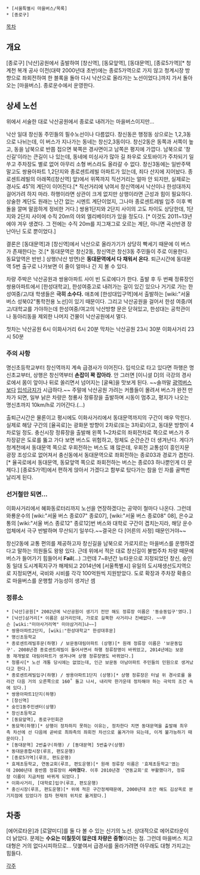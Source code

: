  * [서울특별시 마을버스/목록]
 * [종로구]

[[목차]]
== 개요 ==
[종로구] [낙산]공원에서 출발하여 [창신역], [동묘앞역], [동대문역], [종로5가역][* 청계천 복개 공사 이전(대략 2000년대 초반)에는 종로5가역으로 가지 않고 청계시장 방향으로 좌회전하여 한 블록을 돌아 다시 낙산으로 올라가는 노선이었다.]까지 가서 돌아오는 [마을버스]. 종로운수에서 운영한다.

== 상세 노선 ==
위에서 서술한 대로 낙산공원에서 종로로 내려가는 마을버스이지만...

낙산 일대 창신동 주민들의 필수노선이나 다름없다. 창신동은 행정동 상으로는 1,2,3동으로 나뉘는데, 이 버스가 지나가는 동네는 창신2,3동이다. 창신2동은 동쪽과 서쪽이 높고, 동을 남북으로 반쯤 접으면 북쪽은 경사면이고 남쪽은 평지에 가깝다. 남북으로 '창신길'이라는 큰길이 나 있는데, 동네에 미싱사가 많아 길 좌우로 오토바이가 주차되기 일쑤고 주차장도 별로 없어 아무리 소형 버스라도 올라갈 수 없다. 창신3동에는 일반주택 말고도 쌍용아파트 1,2단지와 종로센트레빌 아파트가 있는데, 죄다 산지에 지어놨다. 종로센트레빌의 아래쪽([창신역] 앞)에서 위쪽까지 직선거리는 얼마 안 되지만, 실제로는 경사도 45˚의 계단이 이어진다.[* 직선거리에 낚여서 창신역에서 낙산이나 한성대까지 걸어가려 하지 마라. 하행이라면 상관이 크게 없지만 상행이라면 근성과 힘이 필요하다. 상술한 계단도 원래는 난간 없는 시멘트 계단이었지, 그나마 종로센트레빌 입주 이후 벽돌을 깔며 말끔하게 정비한 거다.] 쌍용1단지와 2단지 사이의 고도 차이도 상당한데, 1단지와 2단지 사이에 수직 20m의 야외 엘리베이터가 있을 정도다. [* 이것도 2011~13년에야 겨우 생겼다. 그 전에는 수직 20m를 지그재그로 오르는 계단, 아니면 곡선반경 장난아닌 도로 뿐이었다.]

결론은 [동대문역]과 [창신역]에서 낙산으로 올라가기가 상당히 빡세기 때문에 이 버스가 존재한다는 것.[* 동대문역은 창신2동, 창신역은 창신3동 주민들이 주로 이용한다. 동묘앞역은 반반.] 상행(낙산 방면)은 '''동대문역에서 다 채워서 온다'''. 퇴근시간에 동대문역 5번 출구로 나가보면 이 줄이 얼마나 긴 지 볼 수 있다.

차량 주박은 낙산공원과 쌍용아파트 사이 빈 도로에다가 한다. 출발 후 두 번째 정류장인 쌍용아파트에서 [한성대학교], 한성여중고로 내려가는 길이 있긴 있으나 거기로 가는 한성여중/고/대 학생들은 '''극히 소수다.''' 애초에 [한성대입구역]에서 출발하는 [wiki:"서울 버스 성북02"통학전용 노선]이 있기 때문이다. 그리고 낙산공원을 걸어서 한성 여중/여고/대학교를 가야하는데 한성여중/여고의 낙산방향 문은 닫혀있고, 한성대는 공학관이나 동아리동을 제외한 나머지 건물이 낙산공원에서 멀다.

첫차는 낙산공원 6시 이화사거리 6시 20분 막차는 낙산공원 23시 30분 이화사거리 23시 50분

=== 주의 사항 ===
명신초등학교부터 창신역까지 계속 급경사가 이어진다. 입석으로 타고 있다면 하행은 명신초교부터, 상행은 창신역부터 '''손잡이 꽉 잡아라'''. 안 그러면 [이니셜 D]의 극강의 경사로에서 몸이 앞이나 뒤로 쏠리면서 넘어지는 [굴욕]을 맛보게 된다. ~~솔까말 [[광역버스]]보다 [[수도권 광역버스 입석금지|입석금지]]가 시급하다.~~ 주말에 낙산공원 가려는 커플들이 몰려서 버스가 완전 만차가 되면, 일부 낡은 차량은 청룡사 정류장을 출발하며 시동이 멈추고, 평지가 나오는 명신초까지 10km/h로 기어간다.(...)

출퇴근시간은 물론이고 평시에도 이화사거리에서 동대문역까지의 구간이 매우 막힌다. 실제로 해당 구간의 [율곡로]는 광화문 방향이 2차로(또는 3차로)이고, 동대문 방향이 4차로일 정도. 충신시장 정류장을 출발해 왼쪽 1~2차로의 좌회전차로 쪽으로 버스가 주차장같은 도로를 뚫고 가다 보면 버스도 위험하고, 정체도 순간순간 더 생겨난다. 게다가 청계천에서 동대문역 쪽으로 우회전하는 버스도 꽤 많은데, 우회전 교통섬이 흥인지문 광장 조성으로 없어져서 충신동에서 동대문역으로 좌회전하는 종로03과 경로가 겹친다.[* 율곡로에서 동대문역, 동묘앞역 쪽으로 좌회전하는 버스는 종로03 하나뿐인게 더 문제다.] [종로5가역]에서 편하게 앉아서 가겠다고 함부로 탔다가는 참을 인 자를 골백번 날리게 된다.

=== 선거철만 되면... ===
이화사거리에서 혜화동로터리까지 노선을 연장하겠다는 공약이 철마다 나온다. 그런데 와룡운수의 [wiki:"서울 버스 종로07" 종로07], [wiki:"서울 버스 종로08" 08], 은수교통의 [wiki:"서울 버스 종로12" 종로12]번 버스와 대학로 구간이 겹치는지라, 해당 운수업체에서 극구 반발하며 무산되기 일쑤다.~~결국은 다 [어른의 사정] 때문인거야~~

창신2동에 교통 편의를 제공하고자 창신길을 남북으로 가로지르는 마을버스를 운행하겠다고 말하는 의원들도 왕왕 있다. 근데 위에서 적은 대로 창신길이 불법주차 차량 때문에 버스가 들어가기 힘들어서 '''Fail'''(...) 그런데 7~8년간 뉴타운으로 지정되었던 창신, 숭인동 일대 도시계획지구가 해제되고 2014년에 [서울특별시] 유일의 도시재생선도지역으로 지정되면서, 국비와 시비를 각각 100억원씩 지원받았다. 도로 확장과 주차장 확충으로 마을버스를 운행할 가능성이 생겨난 셈

=== 정류소 ===
 * [낙산]공원[* 2002년에 낙산공원이 생기기 전만 해도 정류장 이름은 '동숭동입구'였다.]
 * [낙산]삼거리[* 이름은 삼거리인데, 가로로 길쭉한 사거리나 진배없다. ~~무슨 [wiki:"미아사거리역" 미아삼거리]냐~~]
 * 쌍용아파트2단지, [wiki:"한성대학교" 한성대후문]
 * 명신초등학교
 * 종로센트레빌후문(하행) / 보문동대림아파트 (상행)[* 원래 정류장 이름은 '보문동입구'. 2008년경 종로센트레빌이 들어서면서 하행 정류장명이 바뀌었고, 2014년에는 보문동 재개발로 대림아파트가 생겨나며 상행 정류장명도 바뀌었다.]
 * 청룡사[* 노선 개통 당시에는 없었는데, 인근 보문동 아남아파트 주민들의 민원으로 생겨났다고 한다.]
 * 종로센트레빌입구(하행) / 쌍용아파트1단지 (상행)[* 상행 정류장은 터널 위 경사로를 올라간 다음 거의 오른쪽으로 160˚ 돌고 나서, 내리막 한가운데 정차해야 하는 극악의 조건 속에 있다.]
 * 쌍용아파트1단지(하행)
 * [창신역]
 * 숭인1동주민센터(상행)
 * 창신초등학교
 * [동묘앞역], 종로구민회관
 * 동묘역(하행)[* 상행이 정차하지 못하는 이유는, 정차한다 치면 동대문역을 출발해 최우측 차선에 선 다음에 곧바로 최좌측의 좌회전 차선으로 옮겨가야 되는데, 이게 불가능하기 때문이다.]
 * [동대문역] 2번출구(하행) / [동대문역] 5번출구(상행)
 * 동대문종합시장(루프, 편도운행)
 * [종로5가역](루프, 편도운행)
 * 효제초등학교, 연동교회(루프, 편도운행)[* 원래 정류장 이름은 '효제초등학교'였는데 2000년대 중반쯤 정류장이 '''사라졌다'''. 이후 2010년경 '연동교회'로 부활했다가, 정류장 이름이 지금처럼 바뀌게 되었다.]
 * 이화사거리, [대학로]입구(루프, 편도운행)
 * 충신시장(루프, 편도운행)[* 위에 적은 구간정체때문에, 2000년대 초만 해도 김상옥로 분기지점에 있었다가 점차 현재의 위치로 옮겨왔다.]

== 차종 ==
[에어로타운]과 [로얄미디]를 둘 다 볼 수 있는 신기의 노선. 상대적으로 에어로타운이 더 낡았다. 문제는 '''수요는 미칠듯이 많은데 차량은 중형'''이라는 점. 그런데 마을버스 치고 대형은 거의 없다시피하므로... 덧붙여서 급경사를 올라가려면 아무래도 대형 가지고는 힘들다.


[[각주]]
